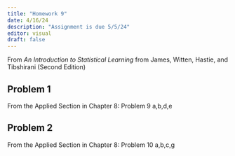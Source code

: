 ```yaml
---
title: "Homework 9"
date: 4/16/24
description: "Assignment is due 5/5/24"
editor: visual
draft: false
---
```


From *An Introduction to Statistical Learning* from James, Witten, Hastie, and Tibshirani (Second Edition)

## Problem 1

From the Applied Section in Chapter 8: Problem 9 a,b,d,e

## Problem 2

From the Applied Section in Chapter 8: Problem 10 a,b,c,g
